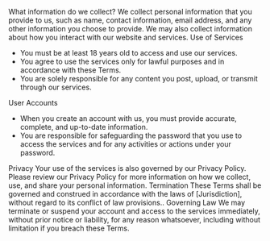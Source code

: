 <Heading>What information do we collect?</Heading>
<Paragraph>We collect personal information that you provide to us, such as name, contact information, email address, and any other information you choose to provide. We may also collect information about how you interact with our website and services.</Paragraph>
<Heading>Use of Services</Heading>

- You must be at least 18 years old to access and use our services.
- You agree to use the services only for lawful purposes and in accordance with these Terms.
- You are solely responsible for any content you post, upload, or transmit through our services.

<Heading>User Accounts</Heading>

- <Paragraph>When you create an account with us, you must provide accurate, complete, and up-to-date information.</Paragraph>
- <Paragraph>You are responsible for safeguarding the password that you use to access the services and for any activities or actions under your password.</Paragraph>

<Heading>Privacy</Heading>
<Paragraph>Your use of the services is also governed by our Privacy Policy. Please review our Privacy Policy for more information on how we collect, use, and share your personal information.</Paragraph>
<Heading>Termination</Heading>
<Paragraph>These Terms shall be governed and construed in accordance with the laws of [Jurisdiction], without regard to its conflict of law provisions..</Paragraph>
<Heading>Governing Law</Heading>
<Paragraph>We may terminate or suspend your account and access to the services immediately, without prior notice or liability, for any reason whatsoever, including without limitation if you breach these Terms.</Paragraph>